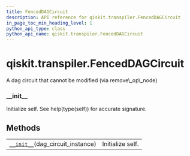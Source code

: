 ```yaml
---
title: FencedDAGCircuit
description: API reference for qiskit.transpiler.FencedDAGCircuit
in_page_toc_min_heading_level: 1
python_api_type: class
python_api_name: qiskit.transpiler.FencedDAGCircuit
---
```


# qiskit.transpiler.FencedDAGCircuit

<Class id="qiskit.transpiler.FencedDAGCircuit" github="https://github.com/qiskit/qiskit/tree/stable/0.18/qiskit/transpiler/fencedobjs.py" signature="FencedDAGCircuit(dag_circuit_instance)">
  A dag circuit that cannot be modified (via remove\_op\_node)

  ### \_\_init\_\_

  <Function id="qiskit.transpiler.FencedDAGCircuit.__init__" name="__init__" signature="__init__(dag_circuit_instance)">
    Initialize self. See help(type(self)) for accurate signature.
  </Function>

  ## Methods

  |                                                                                                                                  |                  |
  | -------------------------------------------------------------------------------------------------------------------------------- | ---------------- |
  | [`__init__`](#qiskit.transpiler.FencedDAGCircuit.__init__ "qiskit.transpiler.FencedDAGCircuit.__init__")(dag\_circuit\_instance) | Initialize self. |
</Class>

